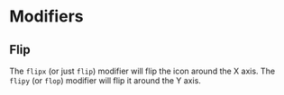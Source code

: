 
# Modifiers

## Flip

The `flipx` (or just `flip`) modifier will flip the icon around the X axis.
The `flipy` (or `flop`) modifier will flip it around the Y axis.

<Icons names="rotate rotate-flipx rotate-flip"/>
<Icons names="rotate rotate-flipy rotate-flop"/>
<Icons names="rotate rotate-flipx-flipy rotate-flip-flop"/>
